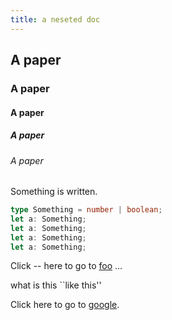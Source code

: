 ```yaml
---
title: a neseted doc
---
```


## A paper
### A paper
#### A paper
##### A paper
###### A paper

Something is written.

```ts {1-2,4}
type Something = number | boolean;
let a: Something;
let a: Something;
let a: Something;
let a: Something;
```

Click -- here to go to [foo](/docs/foo/) ...

what is this ``like this''

Click here to go to [google](https://www.google.com).


